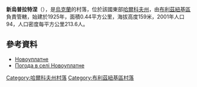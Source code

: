 {{coord|48|47|37|N|36|15|40|E|scale:100000_region:UA|display=title}}

'''新烏普拉特涅'''（{{lang-uk|Новоуплатне}}），是[[烏克蘭|烏克蘭]]的村落，位於該國東部[[哈爾科夫州|哈爾科夫州]]，由[[布利茲紐基區|布利茲紐基區]]負責管轄，始建於1925年，面積0.44平方公里，海拔高度159米，2001年人口94，人口密度每平方公里213.6人。

==參考資料==
* [http://gska2.rada.gov.ua/pls/z7502/A005?rdat1=09.01.2009&rf7571=32350 Новоуплатне]{{dead link|date=2018年3月 |bot=InternetArchiveBot |fix-attempted=yes }}
* [http://weather.in.ua/ua/har'kovskaja/18291 Погода в селі Новоуплатне] {{Wayback|url=http://weather.in.ua/ua/har%27kovskaja/18291 |date=20200811165051 }}

{{DEFAULTSORT:Новоуплатне}}
[[Category:哈爾科夫州村落|Category:哈爾科夫州村落]]
[[Category:布利茲紐基區村落|Category:布利茲紐基區村落]]


{{Kharkiv-geo-stub}}